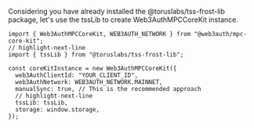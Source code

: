 Considering you have already installed the @toruslabs/tss-frost-lib package, let's use the tssLib to
create Web3AuthMPCCoreKit instance.

```tsx
import { Web3AuthMPCCoreKit, WEB3AUTH_NETWORK } from "@web3auth/mpc-core-kit";
// highlight-next-line
import { tssLib } from "@toruslabs/tss-frost-lib";

const coreKitInstance = new Web3AuthMPCCoreKit({
  web3AuthClientId: "YOUR_CLIENT_ID",
  web3AuthNetwork: WEB3AUTH_NETWORK.MAINNET,
  manualSync: true, // This is the recommended approach
  // highlight-next-line
  tssLib: tssLib,
  storage: window.storage,
});
```
